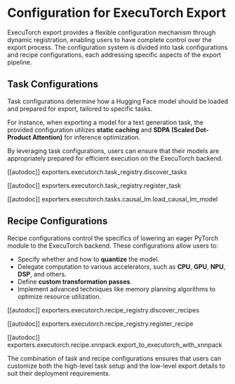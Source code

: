 <!--Copyright 2024 The HuggingFace Team. All rights reserved.

Licensed under the Apache License, Version 2.0 (the "License"); you may not use this file except in compliance with
the License. You may obtain a copy of the License at

http://www.apache.org/licenses/LICENSE-2.0

Unless required by applicable law or agreed to in writing, software distributed under the License is distributed on
an "AS IS" BASIS, WITHOUT WARRANTIES OR CONDITIONS OF ANY KIND, either express or implied. See the License for the
specific language governing permissions and limitations under the License.
-->

# Configuration for ExecuTorch Export

ExecuTorch export provides a flexible configuration mechanism through dynamic registration, enabling users to have
complete control over the export process. The configuration system is divided into task configurations and recipe
configurations, each addressing specific aspects of the export pipeline.


## Task Configurations

Task configurations determine how a Hugging Face model should be loaded and prepared for export, tailored to specific tasks.

For instance, when exporting a model for a text generation task, the provided configuration utilizes **static caching** and
**SDPA (Scaled Dot-Product Attention)** for inference optimization.

By leveraging task configurations, users can ensure that their models are appropriately prepared for efficient execution on
the ExecuTorch backend.

[[autodoc]] exporters.executorch.task_registry.discover_tasks

[[autodoc]] exporters.executorch.task_registry.register_task

[[autodoc]] exporters.executorch.tasks.causal_lm.load_causal_lm_model


## Recipe Configurations

Recipe configurations control the specifics of lowering an eager PyTorch module to the ExecuTorch backend. These
configurations allow users to:

- Specify whether and how to **quantize** the model.
- Delegate computation to various accelerators, such as **CPU**, **GPU**, **NPU**, **DSP**, and others.
- Define **custom transformation passes**.
- Implement advanced techniques like memory planning algorithms to optimize resource utilization.

[[autodoc]] exporters.executorch.recipe_registry.discover_recipes

[[autodoc]] exporters.executorch.recipe_registry.register_recipe

[[autodoc]] exporters.executorch.recipe.xnnpack.export_to_executorch_with_xnnpack

The combination of task and recipe configurations ensures that users can customize both the high-level task setup
and the low-level export details to suit their deployment requirements.
